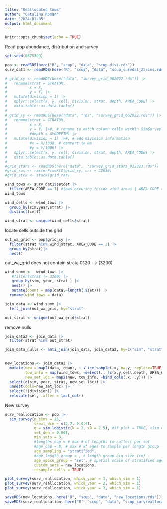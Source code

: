 ```yaml
---
title: "Reallocated tows"
author: "Catalina Roman"
date: "2024-01-05"
output: html_document
---
```


```r
knitr::opts_chunk$set(echo = TRUE)
```

Read pop abundance, distribution and survey
```r
set.seed(8675309)

pop <- readRDS(here("R", "scup", "data", "scup_dist.rds"))
surv_dat1 <- readRDS(here("R", "scup", "data", "scup_survdat_25sims.rds"))

```

```r
# grid_xy <- readRDS(here("data", "survey_grid_062022.rds")) |>
#   rename(strat = STRATUM, 
#          x = X, 
#          y = Y) |>
#   mutate(division = 1) |>
#   dplyr::select(x, y, cell, division, strat, depth, AREA_CODE) |>
#   data.table::as.data.table()
# 
# grid_xy <- readRDS(here("data", "rds", "survey_grid_062022.rds")) |>
#   rename(strat = STRATUM, 
#          x = X, 
#          y = Y) |>#, # rename to match column calls within SimSurvey functions
#          #depth = AVGDEPTH) |>
#   mutate(division = 1) |>#, # add division information
#          #x = X/1000, # convert to km
#          #y = Y/1000) |>
#   dplyr::select(x, y, cell, division, strat, depth, AREA_CODE) |>
#   data.table::as.data.table()
# 
#grid_stars <- readRDS(here("data",  "survey_grid_stars_012023.rds"))
#grid_ras <- rasterFromXYZ(grid_xy, crs = 32618)
#grid_stck <- stack(grid_ras)
```


```r
wind_tows <- surv_dat1$setdet |>
  filter(AREA_CODE == 1) #tows occuring inside wind areas | AREA CODE = 1
wind_tows
```

```r
wind_cells <- wind_tows |>
  group_by(sim,year,strat) |>
  distinct(cell) 

```

```r
wind_strat <- unique(wind_cells$strat)
```

locate cells outside the grid
```r

out_wa_grid <- pop$grid_xy |>
  filter(strat %in% wind_strat, AREA_CODE == 2) |> 
  group_by(strat)|>
  nest() 
```

out_wa_grid does not contain strata 0320 --> (3200)
```r
wind_summ <-  wind_tows |>
   #filter(strat != 3200) |> 
   group_by(sim, year, strat ) |>
   nest() |>
   mutate(count = map(data,~length(.$set))) |>
  rename(wind_tows = data)
```

```r
join_data <- wind_summ |>
  left_join(out_wa_grid, by="strat") 

out_strat <- unique(out_wa_grid$strat) 
```
remove nulls
```r
join_data2 <- join_data |>
  filter(strat %in% out_strat) 

join_data_nulls <- anti_join(join_data, join_data2, by=c("sim", "strat", "year"))
   

```


```r
new_locations <- join_data2 |>
  mutate(new = map2(data, count, ~ slice_sample(.x, n=.y, replace=TRUE)),
         tow_info = map(wind_tows, ~select(., !c(x,y,cell,depth, AREA_CODE, n, n_aged, n_measured, N))),
         new_set_loc = map2(new, tow_info, ~bind_cols(.x, .y))) |>
  select(c(sim, year, strat, new_set_loc)) |>
  unnest(cols=new_set_loc) |>
  select(!(division)) |>
  relocate(set, .after = last_col())

```

New survey
```r

surv_reallocation <- pop |>
  sim_survey(n_sims = 25,
             trawl_dim = c(2.7, 0.014),
             q = sim_logistic(k = 2, x0 = 2.5), #if plot = TRUE, xlim errors
             set_den = 0.001,
             min_sets = 3,
             #lengths_cap = # max # of lengths to collect per set
             #age_cap = 8, # max # of ages to sample per length group - all 8?
             age_sampling = "stratified", 
             #age_length_group = , # length group bin size (cm) - 
             age_space_group = "set", # spatial scale of stratified age sampling - ages taken each tow?
             custom_sets = new_locations,
             resample_cells = TRUE)
```


```r
plot_survey(surv_reallocation, which_year = 1, which_sim = 1)
plot_survey(surv_reallocation, which_year = 2, which_sim = 1)
plot_survey(surv_reallocation, which_year = 3, which_sim = 1)

```



```r
saveRDS(new_locations, here("R", "scup", "data", "new_locations.rds"))
saveRDS(surv_reallocation, here("R", "scup", "data", "scup_survreallocation_25sims.rds"))
```
